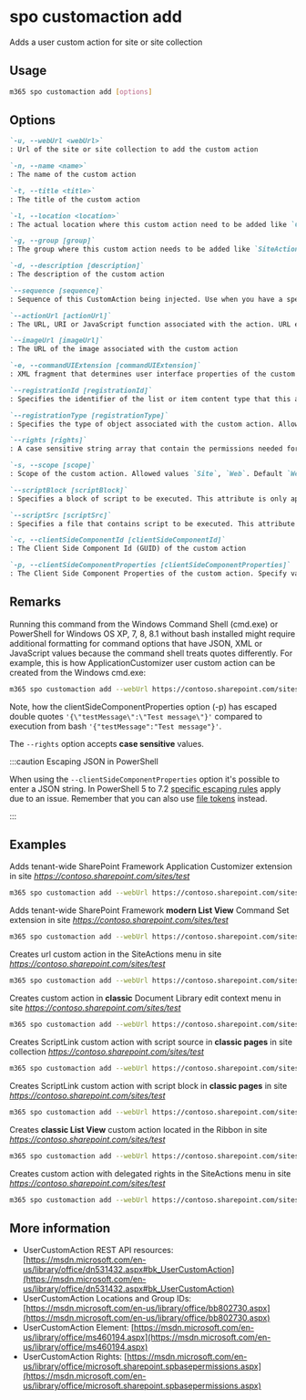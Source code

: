
# spo customaction add

Adds a user custom action for site or site collection

## Usage

```sh
m365 spo customaction add [options]
```

## Options

```md defintion-list
`-u, --webUrl <webUrl>`
: Url of the site or site collection to add the custom action

`-n, --name <name>`
: The name of the custom action

`-t, --title <title>`
: The title of the custom action

`-l, --location <location>`
: The actual location where this custom action need to be added like `CommandUI.Ribbon`

`-g, --group [group]`
: The group where this custom action needs to be added like `SiteActions`

`-d, --description [description]`
: The description of the custom action

`--sequence [sequence]`
: Sequence of this CustomAction being injected. Use when you have a specific sequence with which to have multiple CustomActions being added to the page

`--actionUrl [actionUrl]`
: The URL, URI or JavaScript function associated with the action. URL example `~site/_layouts/sampleurl.aspx` or `~sitecollection/_layouts/sampleurl.aspx`

`--imageUrl [imageUrl]`
: The URL of the image associated with the custom action

`-e, --commandUIExtension [commandUIExtension]`
: XML fragment that determines user interface properties of the custom action

`--registrationId [registrationId]`
: Specifies the identifier of the list or item content type that this action is associated with, or the file type or programmatic identifier

`--registrationType [registrationType]`
: Specifies the type of object associated with the custom action. Allowed values `None`, `List`, `ContentType`, `ProgId`, `FileType`. Default `None`

`--rights [rights]`
: A case sensitive string array that contain the permissions needed for the custom action. Allowed values `EmptyMask`, `ViewListItems`, `AddListItems`, `EditListItems`, `DeleteListItems`, `ApproveItems`, `OpenItems`, `ViewVersions`, `DeleteVersions`, `CancelCheckout`, `ManagePersonalViews`, `ManageLists`, `ViewFormPages`, `AnonymousSearchAccessList`, `Open`, `ViewPages`, `AddAndCustomizePages`, `ApplyThemeAndBorder`, `ApplyStyleSheets`, `ViewUsageData`, `CreateSSCSite`, `ManageSubwebs`, `CreateGroups`, `ManagePermissions`, `BrowseDirectories`, `BrowseUserInfo`, `AddDelPrivateWebParts`, `UpdatePersonalWebParts`, `ManageWeb`, `AnonymousSearchAccessWebLists`, `UseClientIntegration`, `UseRemoteAPIs`, `ManageAlerts`, `CreateAlerts`, `EditMyUserInfo`, `EnumeratePermissions`, `FullMask`. Default `EmptyMask`

`-s, --scope [scope]`
: Scope of the custom action. Allowed values `Site`, `Web`. Default `Web`

`--scriptBlock [scriptBlock]`
: Specifies a block of script to be executed. This attribute is only applicable when the Location attribute is set to ScriptLink

`--scriptSrc [scriptSrc]`
: Specifies a file that contains script to be executed. This attribute is only applicable when the Location attribute is set to ScriptLink

`-c, --clientSideComponentId [clientSideComponentId]`
: The Client Side Component Id (GUID) of the custom action

`-p, --clientSideComponentProperties [clientSideComponentProperties]`
: The Client Side Component Properties of the custom action. Specify values as a JSON string : `'{"testMessage":"Test message"}'`
```

<Global />

## Remarks

Running this command from the Windows Command Shell (cmd.exe) or PowerShell for Windows OS XP, 7, 8, 8.1 without bash installed might require additional formatting for command options that have JSON, XML or JavaScript values because the command shell treats quotes differently. For example, this is how ApplicationCustomizer user custom action can be created from the Windows cmd.exe:

```sh
m365 spo customaction add --webUrl https://contoso.sharepoint.com/sites/test --title "YourAppCustomizer" --name "YourName" --location "ClientSideExtension.ApplicationCustomizer" --clientSideComponentId b41916e7-e69d-467f-b37f-ff8ecf8f99f2 --clientSideComponentProperties '{\"testMessage\":\"Test message\"}'
```

Note, how the clientSideComponentProperties option (-p) has escaped double quotes `'{\"testMessage\":\"Test message\"}'` compared to execution from bash `'{"testMessage":"Test message"}'`.

The `--rights` option accepts **case sensitive** values.

:::caution Escaping JSON in PowerShell

When using the `--clientSideComponentProperties` option it's possible to enter a JSON string. In PowerShell 5 to 7.2 [specific escaping rules](./../../../user-guide/using-cli.mdx#escaping-double-quotes-in-powershell) apply due to an issue. Remember that you can also use [file tokens](./../../../user-guide/using-cli.mdx#passing-complex-content-into-cli-options) instead.

:::

## Examples

Adds tenant-wide SharePoint Framework Application Customizer extension in site _https://contoso.sharepoint.com/sites/test_

```sh
m365 spo customaction add --webUrl https://contoso.sharepoint.com/sites/test --title "YourAppCustomizer" --name "YourName" --location "ClientSideExtension.ApplicationCustomizer" --clientSideComponentId b41916e7-e69d-467f-b37f-ff8ecf8f99f2 --clientSideComponentProperties '{"testMessage":"Test message"}'
```

Adds tenant-wide SharePoint Framework **modern List View** Command Set extension in site _https://contoso.sharepoint.com/sites/test_

```sh
m365 spo customaction add --webUrl https://contoso.sharepoint.com/sites/test --title "YourCommandSet" --name "YourName" --location "ClientSideExtension.ListViewCommandSet" --clientSideComponentId db3e6e35-363c-42b9-a254-ca661e437848 --clientSideComponentProperties '{"sampleTextOne":"One item is selected in the list.", "sampleTextTwo":"This command is always visible."}' --registrationId 100 --registrationType List
```

Creates url custom action in the SiteActions menu in site _https://contoso.sharepoint.com/sites/test_

```sh
m365 spo customaction add --webUrl https://contoso.sharepoint.com/sites/test --title "YourTitle" --name "YourName" --location "Microsoft.SharePoint.StandardMenu" --group "SiteActions" --actionUrl "~site/SitePages/Home.aspx" --sequence 100
```

Creates custom action in **classic** Document Library edit context menu in site _https://contoso.sharepoint.com/sites/test_

```sh
m365 spo customaction add --webUrl https://contoso.sharepoint.com/sites/test --title "YourTitle" --name "YourName" --location "EditControlBlock" --actionUrl "javascript:(function(){ return console.log('CLI for Microsoft 365 rocks!'); })();" --registrationId 101 --registrationType List
```

Creates ScriptLink custom action with script source in **classic pages** in site collection _https://contoso.sharepoint.com/sites/test_

```sh
m365 spo customaction add --webUrl https://contoso.sharepoint.com/sites/test --title "YourTitle" --name "YourName" --location "ScriptLink" --scriptSrc "~sitecollection/SiteAssets/YourScript.js" --sequence 101 --scope Site
```

Creates ScriptLink custom action with script block in **classic pages** in site _https://contoso.sharepoint.com/sites/test_

```sh
m365 spo customaction add --webUrl https://contoso.sharepoint.com/sites/test --title "YourTitle" --name "YourName" --location "ScriptLink" --scriptBlock "(function(){ return console.log('Hello CLI for Microsoft 365!'); })();" --sequence 102
```

Creates **classic List View** custom action located in the Ribbon in site _https://contoso.sharepoint.com/sites/test_

```sh
m365 spo customaction add --webUrl https://contoso.sharepoint.com/sites/test --title "YourTitle" --name "YourName" --location "CommandUI.Ribbon" --commandUIExtension '<CommandUIExtension><CommandUIDefinitions><CommandUIDefinition Location="Ribbon.List.Share.Controls._children"><Button Id="Ribbon.List.Share.GetItemsCountButton" Alt="Get list items count" Sequence="11" Command="Invoke_GetItemsCountButtonRequest" LabelText="Get Items Count" TemplateAlias="o1" Image32by32="_layouts/15/images/placeholder32x32.png" Image16by16="_layouts/15/images/placeholder16x16.png" /></CommandUIDefinition></CommandUIDefinitions><CommandUIHandlers><CommandUIHandler Command="Invoke_GetItemsCountButtonRequest" CommandAction="javascript: alert(ctx.TotalListItems);" EnabledScript="javascript: function checkEnable() { return (true);} checkEnable();"/></CommandUIHandlers></CommandUIExtension>'
```

Creates custom action with delegated rights in the SiteActions menu in site _https://contoso.sharepoint.com/sites/test_

```sh
m365 spo customaction add --webUrl https://contoso.sharepoint.com/sites/test --title "YourTitle" --name "YourName" --location "Microsoft.SharePoint.StandardMenu" --group "SiteActions" --actionUrl "~site/SitePages/Home.aspx" --rights "AddListItems,DeleteListItems,ManageLists"
```

## More information

- UserCustomAction REST API resources: [https://msdn.microsoft.com/en-us/library/office/dn531432.aspx#bk_UserCustomAction](https://msdn.microsoft.com/en-us/library/office/dn531432.aspx#bk_UserCustomAction)
- UserCustomAction Locations and Group IDs: [https://msdn.microsoft.com/en-us/library/office/bb802730.aspx](https://msdn.microsoft.com/en-us/library/office/bb802730.aspx)
- UserCustomAction Element: [https://msdn.microsoft.com/en-us/library/office/ms460194.aspx](https://msdn.microsoft.com/en-us/library/office/ms460194.aspx)
- UserCustomAction Rights: [https://msdn.microsoft.com/en-us/library/office/microsoft.sharepoint.spbasepermissions.aspx](https://msdn.microsoft.com/en-us/library/office/microsoft.sharepoint.spbasepermissions.aspx)
